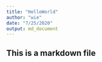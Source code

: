 ```yaml
---
title: "HelloWorld"
author: "wie"
date: "7/25/2020"
output: md_document
---
```



## This is a markdown file

